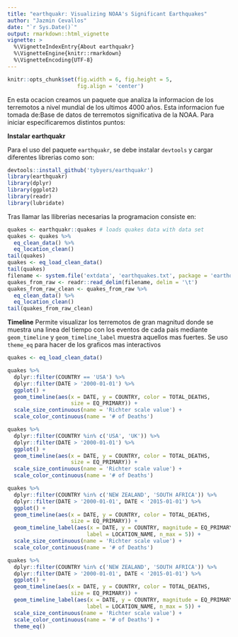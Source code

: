 ```yaml
---
title: "earthquakr: Visualizing NOAA's Significant Earthquakes"
author: "Jazmin Cevallos"
date: "`r Sys.Date()`"
output: rmarkdown::html_vignette
vignette: >
  %\VignetteIndexEntry{About earthquakr}
  %\VignetteEngine{knitr::rmarkdown}
  %\VignetteEncoding{UTF-8}
---
```


```r
knitr::opts_chunk$set(fig.width = 6, fig.height = 5,
                      fig.align = 'center')
```

En esta ocacion creamos un paquete que analiza la informacion de los terremotos a nivel mundial de los ultimos 4000 años. Esta informacion fue tomada de:Base de datos de terremotos significativa de la NOAA.
Para iniciar especificaremos distintos puntos:

**Instalar earthquakr**

Para el uso del paquete  `earthquakr`, se debe instalar `devtools` y cargar diferentes librerias como son:

```r
devtools::install_github('tybyers/earthquakr')
library(earthquakr)
library(dplyr)
library(ggplot2)
library(readr)
library(lubridate)
```

Tras llamar las llibrerias necesarias la programacion consiste en:

```r
quakes <- earthquakr::quakes # loads quakes data with data set
quakes <- quakes %>%
  eq_clean_data() %>%
  eq_location_clean()
tail(quakes)
quakes <- eq_load_clean_data()
tail(quakes)
filename <- system.file('extdata', 'earthquakes.txt', package = 'earthquakr')
quakes_from_raw <- readr::read_delim(filename, delim = '\t')
quakes_from_raw_clean <- quakes_from_raw %>%
  eq_clean_data() %>%
  eq_location_clean()
tail(quakes_from_raw_clean)
```

**Timeline**
Permite visualizar los terremotos de gran magnitud donde se muestra una linea del tiempo con los eventos de cada pais mediante `geom_timeline` y `geom_timeline_label` muestra aquellos mas fuertes. Se uso `theme_eq` para hacer de los graficos mas interactivos

```r
quakes <- eq_load_clean_data()

quakes %>%
  dplyr::filter(COUNTRY == 'USA') %>%
  dplyr::filter(DATE > '2000-01-01') %>%
  ggplot() +
  geom_timeline(aes(x = DATE, y = COUNTRY, color = TOTAL_DEATHS,
                    size = EQ_PRIMARY)) +
  scale_size_continuous(name = 'Richter scale value') +
  scale_color_continuous(name = '# of Deaths')

quakes %>%
  dplyr::filter(COUNTRY %in% c('USA', 'UK')) %>%
  dplyr::filter(DATE > '2000-01-01') %>%
  ggplot() +
  geom_timeline(aes(x = DATE, y = COUNTRY, color = TOTAL_DEATHS,
                    size = EQ_PRIMARY)) +
  scale_size_continuous(name = 'Richter scale value') +
  scale_color_continuous(name = '# of Deaths')

quakes %>%
  dplyr::filter(COUNTRY %in% c('NEW ZEALAND', 'SOUTH AFRICA')) %>%
  dplyr::filter(DATE > '2000-01-01', DATE < '2015-01-01') %>%
  ggplot() +
  geom_timeline(aes(x = DATE, y = COUNTRY, color = TOTAL_DEATHS,
                    size = EQ_PRIMARY)) +
  geom_timeline_label(aes(x = DATE, y = COUNTRY, magnitude = EQ_PRIMARY,
                         label = LOCATION_NAME, n_max = 5)) +
  scale_size_continuous(name = 'Richter scale value') +
  scale_color_continuous(name = '# of Deaths')

quakes %>%
  dplyr::filter(COUNTRY %in% c('NEW ZEALAND', 'SOUTH AFRICA')) %>%
  dplyr::filter(DATE > '2000-01-01', DATE < '2015-01-01') %>%
  ggplot() +
  geom_timeline(aes(x = DATE, y = COUNTRY, color = TOTAL_DEATHS,
                    size = EQ_PRIMARY)) +
  geom_timeline_label(aes(x = DATE, y = COUNTRY, magnitude = EQ_PRIMARY,
                         label = LOCATION_NAME, n_max = 5)) +
  scale_size_continuous(name = 'Richter scale value') +
  scale_color_continuous(name = '# of Deaths') +
  theme_eq()
```
